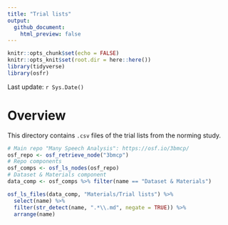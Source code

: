 ```yaml
---
title: "Trial lists"
output:
  github_document:
    html_preview: false
---
```


```r
knitr::opts_chunk$set(echo = FALSE)
knitr::opts_knit$set(root.dir = here::here())
library(tidyverse)
library(osfr)
```

Last update: `r Sys.Date()`

# Overview

This directory contains `.csv` files of the trial lists from the norming study.

```r
# Main repo "Many Speech Analysis": https://osf.io/3bmcp/
osf_repo <- osf_retrieve_node("3bmcp")
# Repo components
osf_comps <- osf_ls_nodes(osf_repo)
# Dataset & Materials component
data_comp <- osf_comps %>% filter(name == "Dataset & Materials")
```

```r
osf_ls_files(data_comp, "Materials/Trial lists") %>%
  select(name) %>%
  filter(str_detect(name, ".*\\.md", negate = TRUE)) %>%
  arrange(name)
```

